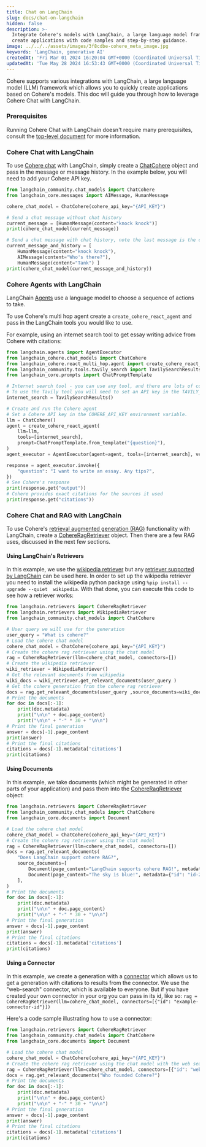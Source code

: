 ```yaml
---
title: Chat on LangChain
slug: docs/chat-on-langchain
hidden: false
description: >-
  Integrate Cohere's models with LangChain, a large language model framework, to
  create applications with code samples and step-by-step guidance.
image: ../../../assets/images/3f8cdbe-cohere_meta_image.jpg
keywords: 'LangChain, generative AI'
createdAt: 'Fri Mar 01 2024 16:20:04 GMT+0000 (Coordinated Universal Time)'
updatedAt: 'Tue May 28 2024 16:53:43 GMT+0000 (Coordinated Universal Time)'
---
```

Cohere supports various integrations with LangChain, a large language model (LLM) framework which allows you to quickly create applications based on Cohere's models. This doc will guide you through how to leverage Cohere Chat with LangChain. 

### Prerequisites

Running Cohere Chat with LangChain doesn't require many prerequisites, consult the [top-level document](/docs/cohere-and-langchain) for more information. 

### Cohere Chat with LangChain

To use [Cohere chat](/docs/cochat-beta) with LangChain, simply create a [ChatCohere](https://github.com/langchain-ai/langchain/blob/master/libs/community/langchain_community/chat_models/cohere.py) object and pass in the message or message history. In the example below, you will need to add your Cohere API key. 

```python PYTHON
from langchain_community.chat_models import ChatCohere
from langchain_core.messages import AIMessage, HumanMessage

cohere_chat_model = ChatCohere(cohere_api_key="{API_KEY}")

# Send a chat message without chat history
current_message = [HumanMessage(content="knock knock")]
print(cohere_chat_model(current_message))

# Send a chat message with chat history, note the last message is the current user message
current_message_and_history = [
    HumanMessage(content="knock knock"),
    AIMessage(content="Who's there?"),
    HumanMessage(content="Tank") ]
print(cohere_chat_model(current_message_and_history))
```

### Cohere Agents with LangChain

LangChain [Agents](https://python.langchain.com/docs/modules/agents/) use a language model to choose a sequence of actions to take.

To use Cohere's multi hop agent create a `create_cohere_react_agent` and pass in the LangChain tools you would like to use.

For example, using an internet search tool to get essay writing advice from Cohere with citations:

```python PYTHON
from langchain.agents import AgentExecutor
from langchain_cohere.chat_models import ChatCohere
from langchain_cohere.react_multi_hop.agent import create_cohere_react_agent
from langchain_community.tools.tavily_search import TavilySearchResults
from langchain_core.prompts import ChatPromptTemplate

# Internet search tool - you can use any tool, and there are lots of community tools in LangChain.
# To use the Tavily tool you will need to set an API key in the TAVILY_API_KEY environment variable.
internet_search = TavilySearchResults()

# Create and run the Cohere agent
# Set a Cohere API key in the COHERE_API_KEY environment variable.
llm = ChatCohere()
agent = create_cohere_react_agent(
    llm=llm,
    tools=[internet_search],
    prompt=ChatPromptTemplate.from_template("{question}"),
)
agent_executor = AgentExecutor(agent=agent, tools=[internet_search], verbose=True)

response = agent_executor.invoke({
    "question": "I want to write an essay. Any tips?",
})
# See Cohere's response
print(response.get("output"))
# Cohere provides exact citations for the sources it used
print(response.get("citations"))
```

### Cohere Chat and RAG with LangChain

To use Cohere's [retrieval augmented generation (RAG)](/docs/retrieval-augmented-generation-rag) functionality with LangChain, create a [CohereRagRetriever](https://github.com/langchain-ai/langchain/blob/master/libs/community/langchain_community/retrievers/cohere_rag_retriever.py) object. Then there are a few RAG uses, discussed in the next few sections. 

#### Using LangChain's Retrievers

In this example, we use the [wikipedia retriever](https://python.langchain.com/docs/integrations/retrievers/wikipedia) but any [retriever supported by LangChain](https://python.langchain.com/docs/integrations/retrievers) can be used here.  In order to set up the wikipedia retriever you need to install the wikipedia python package using `%pip install --upgrade --quiet  wikipedia`. With that done, you can execute this code to see how a retriever works:

```python PYTHON
from langchain.retrievers import CohereRagRetriever
from langchain.retrievers import WikipediaRetriever
from langchain_community.chat_models import ChatCohere

# User query we will use for the generation
user_query = "What is cohere?"
# Load the cohere chat model
cohere_chat_model = ChatCohere(cohere_api_key="{API_KEY}")
# Create the cohere rag retriever using the chat model
rag = CohereRagRetriever(llm=cohere_chat_model, connectors=[])
# Create the wikipedia retriever
wiki_retriever = WikipediaRetriever()
# Get the relevant documents from wikipedia
wiki_docs = wiki_retriever.get_relevant_documents(user_query )
# Get the cohere generation from the cohere rag retriever
docs = rag.get_relevant_documents(user_query ,source_documents=wiki_docs)
# Print the documents
for doc in docs[:-1]:
    print(doc.metadata)
    print("\n\n" + doc.page_content)
    print("\n\n" + "-" * 30 + "\n\n")
# Print the final generation 
answer = docs[-1].page_content
print(answer)
# Print the final citations 
citations = docs[-1].metadata['citations']
print(citations)
```

#### Using Documents

In this example, we take documents (which might be generated in other parts of your application) and pass them into the [CohereRagRetriever](https://github.com/langchain-ai/langchain/blob/master/libs/community/langchain_community/retrievers/cohere_rag_retriever.py) object:

```python PYTHON
from langchain.retrievers import CohereRagRetriever
from langchain_community.chat_models import ChatCohere
from langchain_core.documents import Document

# Load the cohere chat model
cohere_chat_model = ChatCohere(cohere_api_key="{API_KEY}")
# Create the cohere rag retriever using the chat model
rag = CohereRagRetriever(llm=cohere_chat_model, connectors=[])
docs = rag.get_relevant_documents(
    "Does LangChain support cohere RAG?",
    source_documents=[
        Document(page_content="LangChain supports cohere RAG!", metadata={"id": "id-1"}),
        Document(page_content="The sky is blue!", metadata={"id": "id-2"}),
    ],
)
# Print the documents
for doc in docs[:-1]:
    print(doc.metadata)
    print("\n\n" + doc.page_content)
    print("\n\n" + "-" * 30 + "\n\n")
# Print the final generation 
answer = docs[-1].page_content
print(answer)
# Print the final citations 
citations = docs[-1].metadata['citations']
print(citations)
```

#### Using a Connector

In this example, we create a generation with a [connector](/docs/connectors) which allows us to get a generation with citations to results from the connector. We use the "web-search" connector, which is available to everyone. But if you have created your own connector in your org you can pass in its id, like so: `rag = CohereRagRetriever(llm=cohere_chat_model, connectors=[{"id": "example-connector-id"}])`

Here's a code sample illustrating how to use a connector:

```python PYTHON
from langchain.retrievers import CohereRagRetriever
from langchain_community.chat_models import ChatCohere
from langchain_core.documents import Document

# Load the cohere chat model
cohere_chat_model = ChatCohere(cohere_api_key="{API_KEY}")
# Create the cohere rag retriever using the chat model with the web search connector
rag = CohereRagRetriever(llm=cohere_chat_model, connectors=[{"id": "web-search"}])
docs = rag.get_relevant_documents("Who founded Cohere?")
# Print the documents
for doc in docs[:-1]:
    print(doc.metadata)
    print("\n\n" + doc.page_content)
    print("\n\n" + "-" * 30 + "\n\n")
# Print the final generation 
answer = docs[-1].page_content
print(answer)
# Print the final citations 
citations = docs[-1].metadata['citations']
print(citations)
```
